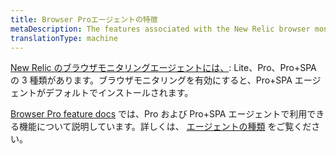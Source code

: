 ```yaml
---
title: Browser Proエージェントの特徴
metaDescription: The features associated with the New Relic browser monitoring Pro and Pro+SPA agents.
translationType: machine
---
```


[New Relic のブラウザモニタリングエージェントには、](/docs/browser/browser-monitoring/installation/install-browser-monitoring-agent#agent-types): Lite、Pro、Pro+SPA の 3 種類があります。ブラウザモニタリングを有効にすると、Pro+SPA エージェントがデフォルトでインストールされます。

[Browser Pro feature docs](/docs/browser/new-relic-browser/browser-pro-features) では、Pro および Pro+SPA エージェントで利用できる機能について説明しています。詳しくは、 [エージェントの種類](/docs/browser/browser-monitoring/installation/install-browser-monitoring-agent#agent-types) をご覧ください。